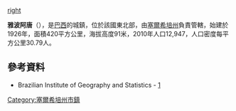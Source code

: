 {{coord|10|20|49|S|36|48|03|W|scale:30000|display=title}}

[[image:Sergipe_Municip_Japoata.JPG|right]]

'''雅波阿唐'''（{{lang-pt|Japoatã}}），是[[巴西|巴西]]的城鎮，位於該國東北部，由[[塞爾希培州|塞爾希培州]]負責管轄，始建於1926年，面積420平方公里，海拔高度91米，2010年人口12,947，人口密度每平方公里30.79人。

==參考資料==
*Brazilian Institute of Geography and Statistics - [http://www.ibge.gov.br/cidadesat/default.php] {{Wayback|url=http://www.ibge.gov.br/cidadesat/default.php |date=20080611095922 }}

{{Brazil-geo-stub}}
{{塞爾希培州市鎮}}
[[Category:塞爾希培州市鎮|Category:塞爾希培州市鎮]]
